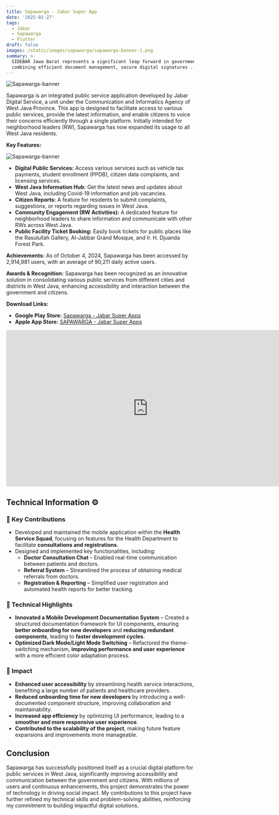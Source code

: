```yaml
---
title: Sapawarga - Jabar Super App
date: '2025-02-27'
tags:
  - Jabar
  - Sapawarga
  - Flutter
draft: false
images: /static/images/sapawarga/sapawarga-banner-1.png
summary: >-
  SIDEBAR Jawa Barat represents a significant leap forward in government digital services. By
  combining efficient document management, secure digital signatures ...
---
```


![Sapawarga-banner](/static/images/sapawarga/sapawarga-banner-2.png)

Sapawarga is an integrated public service application developed by Jabar Digital Service, a unit
under the Communication and Informatics Agency of West Java Province. This app is designed to
facilitate access to various public services, provide the latest information, and enable citizens to
voice their concerns efficiently through a single platform. Initially intended for neighborhood
leaders (RW), Sapawarga has now expanded its usage to all West Java residents.

**Key Features:**

![Sapawarga-banner](/static/images/sapawarga/sapawarga-banner-3.png)

- **Digital Public Services:** Access various services such as vehicle tax payments, student
  enrollment (PPDB), citizen data complaints, and licensing services.
- **West Java Information Hub:** Get the latest news and updates about West Java, including Covid-19
  information and job vacancies.
- **Citizen Reports:** A feature for residents to submit complaints, suggestions, or reports
  regarding issues in West Java.
- **Community Engagement (RW Activities):** A dedicated feature for neighborhood leaders to share
  information and communicate with other RWs across West Java.
- **Public Facility Ticket Booking:** Easily book tickets for public places like the Rasulullah
  Gallery, Al-Jabbar Grand Mosque, and Ir. H. Djuanda Forest Park.

**Achievements:** As of October 4, 2024, Sapawarga has been accessed by 2,914,981 users, with an
average of 90,211 daily active users.

**Awards & Recognition:** Sapawarga has been recognized as an innovative solution in consolidating
various public services from different cities and districts in West Java, enhancing accessibility
and interaction between the government and citizens.

**Download Links:**

- **Google Play Store:**
  [Sapawarga - Jabar Super Apps](https://play.google.com/store/apps/details?id=com.sapawarga.jds)
- **Apple App Store:**
  [SAPAWARGA - Jabar Super Apps](https://apps.apple.com/id/app/sapawarga-jabar-super-apps/id6443805562)

<iframe
  width="760"
  height="420"
  src="https://www.youtube.com/embed/Vtq5_wZ4X0Q?si=2x3E3EHIl1O6BRMX"
  title="YouTube video player"
  frameborder="0"
  allow="accelerometer; autoplay; clipboard-write; encrypted-media; gyroscope; picture-in-picture; web-share"
  referrerpolicy="strict-origin-when-cross-origin"
  allowfullscreen
></iframe>

## Technical Information ⚙️

### 🔑 Key Contributions

- Developed and maintained the mobile application within the **Health Service Squad**, focusing on
  features for the Health Department to facilitate **consultations and registrations**.
- Designed and implemented key functionalities, including:
  - **Doctor Consultation Chat** – Enabled real-time communication between patients and doctors.
  - **Referral System** – Streamlined the process of obtaining medical referrals from doctors.
  - **Registration & Reporting** – Simplified user registration and automated health reports for
    better tracking.

### 👀 Technical Highlights

- **Innovated a Mobile Development Documentation System** – Created a structured documentation
  framework for UI components, ensuring **better onboarding for new developers** and **reducing
  redundant components**, leading to **faster development cycles**.
- **Optimized Dark Mode/Light Mode Switching** – Refactored the theme-switching mechanism,
  **improving performance and user experience** with a more efficient color adaptation process.

### 🎉 Impact

- **Enhanced user accessibility** by streamlining health service interactions, benefiting a large
  number of patients and healthcare providers.
- **Reduced onboarding time for new developers** by introducing a well-documented component
  structure, improving collaboration and maintainability.
- **Increased app efficiency** by optimizing UI performance, leading to a **smoother and more
  responsive user experience**.
- **Contributed to the scalability of the project**, making future feature expansions and
  improvements more manageable.

## Conclusion

Sapawarga has successfully positioned itself as a crucial digital platform for public services in
West Java, significantly improving accessibility and communication between the government and
citizens. With millions of users and continuous enhancements, this project demonstrates the power of
technology in driving social impact. My contributions to this project have further refined my
technical skills and problem-solving abilities, reinforcing my commitment to building impactful
digital solutions.
